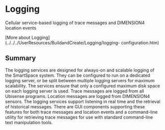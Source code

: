 # Logging

Cellular service-based logging of trace messages and DIMENSION4 location
events

[More about Logging](../../../UserResources/BuildandCreate/Logging/logging-
configuration.htm)

## Summary

The logging services are designed for always-on and scalable logging of the SmartSpace system. They can be configured to run on a dedicated logging server, or be split between multiple logging servers for maximum scalability. The services ensure that only a configured maximum disk space on each logging server is used. Trace messages are logged from all Ubisense programs. Location messages are logged from DIMENSION4 sensors. The logging services support listening in real time and the retrieval of historical messages. There are GUI components supporting these features for both trace messages and location events and a command-line utility for retrieving trace messages for use with standard command-line text manipulation tools.
